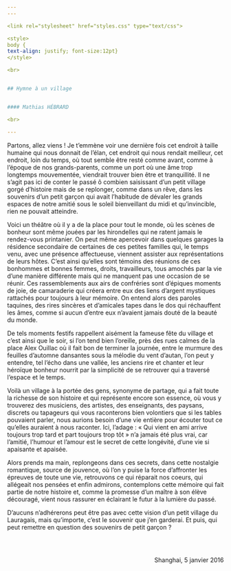 ```yaml
---
---  

<link rel="stylesheet" href="styles.css" type="text/css">

<style>
body {
text-align: justify; font-size:12pt}
</style>

<br>  


## Hymne à un village   


#### Mathias HÉBRARD    

<br>

---  
```


Partons, allez viens ! Je t’emmène voir une dernière fois cet endroit à taille humaine qui nous donnait de l’élan, cet endroit qui nous rendait meilleur, cet endroit, loin du temps, où tout semble être resté comme avant, comme à l’époque de nos grands-parents, comme un port où une âme trop longtemps mouvementée, viendrait trouver bien être et tranquillité. Il ne s’agit pas ici de conter le passé ô combien saisissant d’un petit village gorgé d’histoire mais de se replonger, comme dans un rêve, dans les souvenirs d’un petit garçon qui avait l’habitude de dévaler les grands espaces de notre amitié sous le soleil bienveillant du midi et qu’invincible, rien ne pouvait atteindre.

Voici un théâtre où il y a de la place pour tout le monde, où les scènes de bonheur sont même jouées par les hirondelles qui ne ratent jamais le rendez-vous printanier. On peut même apercevoir dans quelques garages la résidence secondaire de certaines de ces petites familles qui, le temps venu, avec une présence affectueuse, viennent assister aux représentations de leurs hôtes. C’est ainsi qu’elles sont témoins des réunions de ces bonhommes et bonnes femmes, droits, travailleurs, tous amochés par la vie d’une manière différente mais qui ne manquent pas une occasion de se réunir. Ces rassemblements aux airs de confréries sont d’épiques moments de joie, de camaraderie qui créera entre eux des liens d’argent mystiques rattachés pour toujours à leur mémoire. On entend alors des paroles taquines, des rires sincères et d’amicales tapes dans le dos qui réchauffent les âmes, comme si aucun d’entre eux n’avaient jamais douté de la beauté du monde.

De tels moments festifs rappellent aisément la fameuse fête du village et c’est ainsi que le soir, si l’on tend bien l’oreille, près des rues calmes de la place Alex Ouillac où il fait bon de terminer la journée, entre le murmure des feuilles d’automne dansantes sous la mélodie du vent d’autan, l’on peut y entendre, tel l’écho dans une vallée, les anciens rire et chanter et leur héroïque bonheur nourrit par la simplicité de se retrouver qui a traversé l’espace et le temps.

Voilà un village à la portée des gens, synonyme de partage, qui a fait toute la richesse de son histoire et qui représente encore son essence, où vous y trouverez des musiciens, des artistes, des enseignants, des paysans, discrets ou tapageurs qui vous raconterons bien volontiers que si les tables pouvaient parler, nous aurions besoin d’une vie entière pour écouter tout ce qu’elles auraient à nous raconter. Ici, l’adage : « Qui vient en ami arrive toujours trop tard et part toujours trop tôt » n’a jamais été plus vrai, car l’amitié, l’humour et l’amour est le secret de cette longévité, d’une vie si apaisante et apaisée.

Alors prends ma main, replongeons dans ces secrets, dans cette nostalgie romantique, source de jouvence, où l’on y puise la force d’affronter les épreuves de toute une vie, retrouvons ce qui réparait nos coeurs, qui allégeait nos pensées et enfin admirons, contemplons cette mémoire qui fait partie de notre histoire et, comme la promesse d’un maître à son élève découragé, vient nous rassurer en éclairant le futur à la lumière du passé.

D’aucuns n’adhérerons peut être pas avec cette vision d’un petit village du Lauragais, mais qu’importe, c’est le souvenir que j’en garderai. Et puis, qui peut remettre en question des souvenirs de petit garçon ?

<br> 

<div style= "float:right;position: relative;margin-left: 20px"> 
Shanghai, 5 janvier 2016 
</div>

